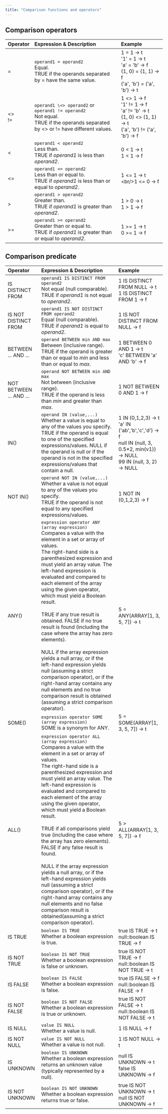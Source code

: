 ```yaml
---
title: "Comparison functions and operators"
---
```


## Comparison operators

| Operator | Expression & Description | Example |
| :-- | :-- | :-- |
| \=  | `operand1 = operand2`  <br/>Equal.  <br/>TRUE if the operands separated by = have the same value. | 1 = 1 → t  <br/>'1' = 1 → t  <br/>'a' = 'b' → f  <br/>(1, 0) = (1, 1) → f  <br/>('a', 'b') = ('a', 'b') → t |
| \<>  <br/>!= | `operand1 \<> operand2` or `operand1 != operand2`  <br/>Not equal.  <br/>TRUE if the operands separated by \<> or != have different values. | 1 \<> 1 → f  <br/>'1' != 1 → f  <br/>'a' != 'b' → t  <br/>(1, 0) \<> (1, 1) → t  <br/>('a', 'b') != ('a', 'b') → f |
| \<   | `operand1 < operand2`  <br/>Less than.  <br/>TRUE if _operand1_ is less than _operand2_. | 0 < 1 → t  <br/>1 < 1 → f |
| \<=  | `operand1 <= operand2`  <br/>Less than or equal to.  <br/>TRUE if _operand1_ is less than or equal to _operand2_. | 1 \<= 1 → t  \<br/>1 \<= 0 → f |
| \>  | `operand1 > operand2`  <br/>Greater than.  <br/>TRUE if _operand1_ is greater than _operand2_. | 1 > 0 → t  <br/>1 > 1 → f |
| \>= | `operand1 >= operand2`  <br/>Greater than or equal to.  <br/>TRUE if _operand1_ is greater than or equal to _operand2_. | 1 >= 1 → t  <br/>0 >= 1 → f |

## Comparison predicate

| Operator | Expression & Description | Example |
| :-- | :-- | :-- |
| IS DISTINCT FROM | `operand1 IS DISTINCT FROM operand2`  <br/>Not equal (null comparable).  <br/>TRUE if _operand1_ is not equal to _operand2_. | 1 IS DISTINCT FROM NULL → t  <br/>1 IS DISTINCT FROM 1 → f |
| IS NOT DISTINCT FROM | `operand1 IS NOT DISTINCT FROM operand2`  <br/>Equal (null comparable).  <br/>TRUE if _operand1_ is equal to _operand2_. | 1 IS NOT DISTINCT FROM NULL → f |
| BETWEEN ... AND ... | `operand BETWEEN min AND max`  <br/>Between (inclusive range).  <br/>TRUE if the operand is greater than or equal to _min_ and less than or equal to _max_. | 1 BETWEEN 0 AND 1 → t  <br/>'c' BETWEEN 'a' AND 'b' → f |
| NOT BETWEEN ... AND ... | `operand NOT BETWEEN min AND max`  <br/>Not between (inclusive range).  <br/>TRUE if the operand is less than _min_ and greater than _max_. | 1 NOT BETWEEN 0 AND 1 → f |
| IN() | `operand IN (value,...)`  <br/>Whether a value is equal to any of the values you specify.  <br/>TRUE if the operand is equal to one of the specified expressions/values. NULL if the operand is null or if the operand is not in the specified expressions/values that contain a null. | 1 IN (0,1,2,3) → t  <br/>'a' IN ('ab','b','c','d') → f  <br/>null IN (null, 3, 0.5\*2, min(v1)) → NULL  <br/>99 IN (null, 3, 2) → NULL |
| NOT IN() | `operand NOT IN (value,...)`  <br/>Whether a value is not equal to any of the values you specify.  <br/>TRUE if the operand is not equal to any specified expressions/values. | 1 NOT IN (0,1,2,3) → f |
| ANY() | `expression operator ANY (array expression)`  <br/>Compares a value with the element in a set or array of values.  <br/>The right-hand side is a parenthesized expression and must yield an array value. The left-hand expression is evaluated and compared to each element of the array using the given operator, which must yield a Boolean result.  <br/>  <br/>TRUE if any true result is obtained. FALSE if no true result is found (including the case where the array has zero elements).  <br/>  <br/>NULL if the array expression yields a null array, or if the left-hand expression yields null (assuming a strict comparison operator), or if the right-hand array contains any null elements and no true comparison result is obtained (assuming a strict comparison operator). | 5 = ANY(ARRAY\[1, 3, 5, 7\]) → t |
| SOME() | `expression operator SOME (array expression)`  <br/>SOME is a synonym for ANY. | 5 = SOME(ARRAY\[1, 3, 5, 7\]) → t |
| ALL() | `expression operator ALL (array expression)`  <br/>Compares a value with the element in a set or array of values.  <br/>The right-hand side is a parenthesized expression and must yield an array value. The left-hand expression is evaluated and compared to each element of the array using the given operator, which must yield a Boolean result.  <br/>  <br/>TRUE if all comparisons yield true (including the case where the array has zero elements). FALSE if any false result is found.  <br/>  <br/>NULL if the array expression yields a null array, or if the left-hand expression yields null (assuming a strict comparison operator), or if the right-hand array contains any null elements and no false comparison result is obtained(assuming a strict comparison operator). | 5 > ALL(ARRAY\[1, 3, 5, 7\]) → f |
| IS TRUE | `boolean IS TRUE`  <br/>Whether a boolean expression is true. | true IS TRUE → t  <br/>null::boolean IS TRUE → f |
| IS NOT TRUE | `boolean IS NOT TRUE`  <br/>Whether a boolean expression is false or unknown. | true IS NOT TRUE → f  <br/>null::boolean IS NOT TRUE → t |
| IS FALSE | `boolean IS FALSE`  <br/>Whether a boolean expression is false. | true IS FALSE → f  <br/>null::boolean IS FALSE → f |
| IS NOT FALSE | `boolean IS NOT FALSE`  <br/>Whether a boolean expression is true or unknown. | true IS NOT FALSE → t  <br/>null::boolean IS NOT FALSE → t |
| IS NULL | `value IS NULL`  <br/>Whether a value is null. | 1 IS NULL → f |
| IS NOT NULL | `value IS NOT NULL`  <br/>Whether a value is not null. | 1 IS NOT NULL → t |
| IS UNKNOWN | `boolean IS UNKNOWN`  <br/>Whether a boolean expression returns an unknown value (typically represented by a null). | null IS UNKNOWN → t  <br/>false IS UNKNOWN → f |
| IS NOT UNKNOWN | `boolean IS NOT UNKNOWN`  <br/>Whether a boolean expression returns true or false. | true IS NOT UNKNOWN → t  <br/>null IS NOT UNKNOWN → f |
